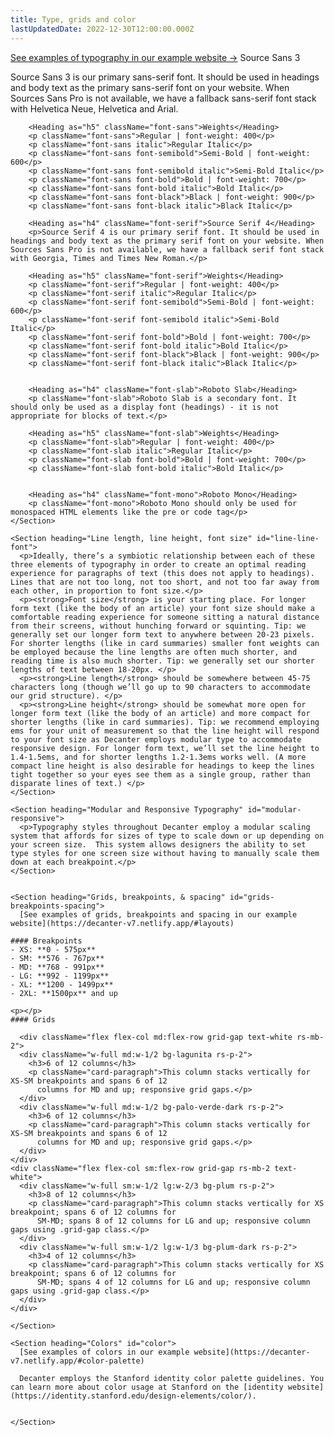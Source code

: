 ```yaml
---
title: Type, grids and color
lastUpdatedDate: 2022-12-30T12:00:00.000Z
---
```

<div className="flex flex-col 2xl:flex-row-reverse">
  <div className="2xl:sticky 2xl:top-0 2xl:pl-26 2xl:shrink-0 rs-mb-5 2xl:mb-0">
    <SectionNav>
      <SectionNavItem href="#typography" label="Typography" />
      <SectionNavItem href="#line-line-font" label="Line length, line height, font size" />
      <SectionNavItem href="#modular-responsive" label="Modular and Responsive Typography" />
      <SectionNavItem href="#grids-breakpoints-spacing" label="Grids, breakpoints, & spacing" />
      <SectionNavItem href="#Color" label="color" />
    </SectionNav>
  </div>
  <div className="grow">
    <Section heading="Typography" id="typography">
      <Paragraph><a href="https://decanter-v7.netlify.app/#text">See examples of typography in our example website -></a></Paragraph>
        <Heading as="h4" className="font-sans">Source Sans 3</Heading>
        <p>Source Sans 3 is our primary sans-serif font. It should be used in headings and body text as the primary sans-serif font on your website. When Sources Sans Pro is not available, we have a fallback sans-serif font stack with Helvetica Neue, Helvetica and Arial.</p>

        <Heading as="h5" className="font-sans">Weights</Heading>
        <p className="font-sans">Regular | font-weight: 400</p>
        <p className="font-sans italic">Regular Italic</p>
        <p className="font-sans font-semibold">Semi-Bold | font-weight: 600</p>
        <p className="font-sans font-semibold italic">Semi-Bold Italic</p>
        <p className="font-sans font-bold">Bold | font-weight: 700</p>
        <p className="font-sans font-bold italic">Bold Italic</p>
        <p className="font-sans font-black">Black | font-weight: 900</p>
        <p className="font-sans font-black italic">Black Italic</p>

        <Heading as="h4" className="font-serif">Source Serif 4</Heading>
        <p>Source Serif 4 is our primary serif font. It should be used in headings and body text as the primary serif font on your website. When Sources Sans Pro is not available, we have a fallback serif font stack with Georgia, Times and Times New Roman.</p>

        <Heading as="h5" className="font-serif">Weights</Heading>
        <p className="font-serif">Regular | font-weight: 400</p>
        <p className="font-serif italic">Regular Italic</p>
        <p className="font-serif font-semibold">Semi-Bold | font-weight: 600</p>
        <p className="font-serif font-semibold italic">Semi-Bold Italic</p>
        <p className="font-serif font-bold">Bold | font-weight: 700</p>
        <p className="font-serif font-bold italic">Bold Italic</p>
        <p className="font-serif font-black">Black | font-weight: 900</p>
        <p className="font-serif font-black italic">Black Italic</p>


        <Heading as="h4" className="font-slab">Roboto Slab</Heading>
        <p className="font-slab">Roboto Slab is a secondary font. It should only be used as a display font (headings) - it is not appropriate for blocks of text.</p>

        <Heading as="h5" className="font-slab">Weights</Heading>
        <p className="font-slab">Regular | font-weight: 400</p>
        <p className="font-slab italic">Regular Italic</p>
        <p className="font-slab font-bold">Bold | font-weight: 700</p>
        <p className="font-slab font-bold italic">Bold Italic</p>


        <Heading as="h4" className="font-mono">Roboto Mono</Heading>
        <p className="font-mono">Roboto Mono should only be used for monospaced HTML elements like the pre or code tag</p>
    </Section>

    <Section heading="Line length, line height, font size" id="line-line-font">
      <p>Ideally, there’s a symbiotic relationship between each of these three elements of typography in order to create an optimal reading experience for paragraphs of text (this does not apply to headings). Lines that are not too long, not too short, and not too far away from each other, in proportion to font size.</p>
      <p><strong>Font size</strong> is your starting place. For longer form text (like the body of an article) your font size should make a comfortable reading experience for someone sitting a natural distance from their screens, without hunching forward or squinting. Tip: we generally set our longer form text to anywhere between 20-23 pixels. For shorter lengths (like in card summaries) smaller font weights can be employed because the line lengths are often much shorter, and reading time is also much shorter. Tip: we generally set our shorter lengths of text between 18-20px. </p>
      <p><strong>Line length</strong> should be somewhere between 45-75 characters long (though we’ll go up to 90 characters to accommodate our grid structure). </p>
      <p><strong>Line height</strong> should be somewhat more open for longer form text (like the body of an article) and more compact for shorter lengths (like in card summaries). Tip: we recommend employing ems for your unit of measurement so that the line height will respond to your font size as Decanter employs modular type to accommodate responsive design. For longer form text, we’ll set the line height to 1.4-1.5ems, and for shorter lengths 1.2-1.3ems works well. (A more compact line height is also desirable for headings to keep the lines tight together so your eyes see them as a single group, rather than disparate lines of text.) </p>
    </Section>

    <Section heading="Modular and Responsive Typography" id="modular-responsive">
      <p>Typography styles throughout Decanter employ a modular scaling system that affords for sizes of type to scale down or up depending on your screen size.  This system allows designers the ability to set type styles for one screen size without having to manually scale them down at each breakpoint.</p>
    </Section>


    <Section heading="Grids, breakpoints, & spacing" id="grids-breakpoints-spacing">
      [See examples of grids, breakpoints and spacing in our example website](https://decanter-v7.netlify.app/#layouts)

    #### Breakpoints
    - XS: **0 - 575px**
    - SM: **576 - 767px**
    - MD: **768 - 991px**
    - LG: **992 - 1199px**
    - XL: **1200 - 1499px**
    - 2XL: **1500px** and up

    <p></p>
    #### Grids

      <div className="flex flex-col md:flex-row grid-gap text-white rs-mb-2">
      <div className="w-full md:w-1/2 bg-lagunita rs-p-2">
        <h3>6 of 12 columns</h3>
        <p className="card-paragraph">This column stacks vertically for XS-SM breakpoints and spans 6 of 12
          columns for MD and up; responsive grid gaps.</p>
      </div>
      <div className="w-full md:w-1/2 bg-palo-verde-dark rs-p-2">
        <h3>6 of 12 columns</h3>
        <p className="card-paragraph">This column stacks vertically for XS-SM breakpoints and spans 6 of 12
          columns for MD and up; responsive grid gaps.</p>
      </div>
    </div>
    <div className="flex flex-col sm:flex-row grid-gap rs-mb-2 text-white">
      <div className="w-full sm:w-1/2 lg:w-2/3 bg-plum rs-p-2">
        <h3>8 of 12 columns</h3>
        <p className="card-paragraph">This column stacks vertically for XS breakpoint; spans 6 of 12 columns for
          SM-MD; spans 8 of 12 columns for LG and up; responsive column gaps using .grid-gap class.</p>
      </div>
      <div className="w-full sm:w-1/2 lg:w-1/3 bg-plum-dark rs-p-2">
        <h3>4 of 12 columns</h3>
        <p className="card-paragraph">This column stacks vertically for XS breakpoint; spans 6 of 12 columns for
          SM-MD; spans 4 of 12 columns for LG and up; responsive column gaps using .grid-gap class.</p>
      </div>
    </div>

    </Section>

    <Section heading="Colors" id="color">
      [See examples of colors in our example website](https://decanter-v7.netlify.app/#color-palette)

      Decanter employs the Stanford identity color palette guidelines. You can learn more about color usage at Stanford on the [identity website](https://identity.stanford.edu/design-elements/color/).


    </Section>
  </div>
</div>
